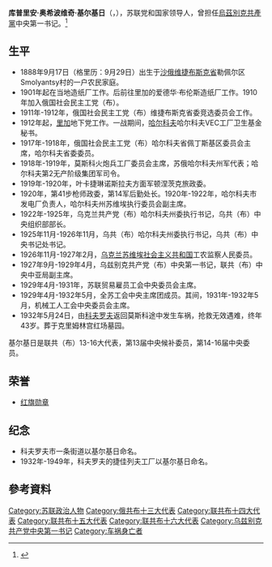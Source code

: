 {{Multiple issues|
{{Expand language|1=ru|time=2020-11-17T03:41:21+00:00}}
{{Refimprove|time=2020-11-17T03:41:21+00:00}}
}}
{{Infobox officeholder
|original_name  = Куприян Осипович Киркиж
|name           = 库普里安·奥希波维奇·基尔基日
|office         = [[乌兹别克共产党|乌兹别克共产党]]中央第一书记
|term_start     = 1927年2月
|term_end       = 1929年4月
| predecessor   = [[弗拉基米尔·伊万诺维奇·伊万诺夫|弗拉基米尔·伊万诺维奇·伊万诺夫]]
| successor     = [[尼古拉·费奥多罗维奇·吉卡洛|尼古拉·费奥多罗维奇·吉卡洛]]
| birth_date   = {{OldStyleDate|1888年|9月29日|9月17日}}
| birth_place  = {{flag|Russian Empire}}[[维捷布斯克省|维捷布斯克省]]勒佩尔区Smolyantsy村
| death_date   = {{death date and age|mf=yes|1932|5|24|1888|9|29|df=y}}
| death_place  = {{URS}}[[莫斯科|莫斯科]]
| nationality    = {{flag|Russian Empire}}（1899-1917）<br>{{flag|Russian SFSR|1918}}（1918-1922）<br>{{URS}}（1917-1932）
| party        = 苏联共产党
|awards          =  {{红旗勋章}}
}}

'''库普里安·奥希波维奇·基尔基日'''（{{lang-ru|Куприян Осипович Киркиж}}，{{bd|1888年|9月17日（格里历：9月29日）|1932年|5月24日|}}），苏联党和国家领导人，曾担任[[烏茲別克共產黨|烏茲別克共產黨]]中央第一书记。<ref>{{Cite web|title=Справочник по истории Коммунистической партии и Советского Союза 1898 - 1991|url=http://www.knowbysight.info/KKK/03155.asp|access-date=2020-11-17|archive-date=2012-12-07|archive-url=https://www.webcitation.org/6CjeXM281?url=http://www.knowbysight.info/KKK/03155.asp|dead-url=no}}</ref>

== 生平 ==
* 1888年9月17日（格里历：9月29日）出生于[[沙俄|沙俄]][[维捷布斯克省|维捷布斯克省]]勒佩尔区Smolyantsy村的一户农民家庭。
* 1901年起在当地造纸厂工作。后前往里加的爱德华·布伦斯造纸厂工作。1910年加入俄国社会民主工党（布）。
* 1911年-1912年，俄国社会民主工党（布）维捷布斯克省委竞选委员会工作。
* 1912年起，[[里加|里加]]地下党工作。一战期间，[[哈尔科夫|哈尔科夫]]哈尔科夫VEC工厂卫生基金秘书。
* 1917年-1918年，俄国社会民主工党（布）哈尔科夫省佩丁斯基区委员会主席，哈尔科夫省委委员。
* 1918年-1919年，莫斯科火炮兵工厂委员会主席，苏俄哈尔科夫州军代表；哈尔科夫第2无产阶级集团军司令。
* 1919年-1920年，叶卡捷琳诺斯拉夫方面军顿涅茨克旅政委。
* 1920年，第41步枪师政委，第14军后勤处长。1920年-1922年，哈尔科夫市发电厂负责人，哈尔科夫州苏维埃执行委员会副主席。
* 1922年-1925年，乌克兰共产党（布）哈尔科夫州委执行书记，乌共（布）中央组织部部长。
* 1925年11月-1926年11月，乌共（布）哈尔科夫州委执行书记，乌共（布）中央书记处书记。
* 1926年11月-1927年2月，[[乌克兰苏维埃社会主义共和国|乌克兰苏维埃社会主义共和国]]工农监察人民委员。
* 1927年9月-1929年4月，乌兹别克共产党（布）中央第一书记，联共（布）中央中亚局副主席。
* 1929年4月-1931年，苏联贸易雇员工会中央委员会主席。
* 1929年4月-1932年5月，全苏工会中央主席团成员。其间，1931年-1932年5月，机械工人工会中央委员会主席。
* 1932年5月24日，由[[科夫罗夫|科夫罗夫]]返回莫斯科途中发生车祸，抢救无效遇难，终年43岁。葬于克里姆林宫红场墓园。
基尔基日是联共（布）13-16大代表，第13届中央候补委员，第14-16届中央委员。

== 荣誉 ==
* [[红旗勋章|红旗勋章]]

== 纪念 ==
* 科夫罗夫市一条街道以基尔基日命名。
* 1932年-1949年，科夫罗夫的捷佳列夫工厂以基尔基日命名。

==參考資料==
{{reflist}}

[[Category:苏联政治人物|Category:苏联政治人物]]
[[Category:俄共布十三大代表|Category:俄共布十三大代表]]
[[Category:联共布十四大代表|Category:联共布十四大代表]]
[[Category:联共布十五大代表|Category:联共布十五大代表]]
[[Category:联共布十六大代表|Category:联共布十六大代表]]
[[Category:乌兹别克共产党中央第一书记|Category:乌兹别克共产党中央第一书记]]
[[Category:车祸身亡者|Category:车祸身亡者]]